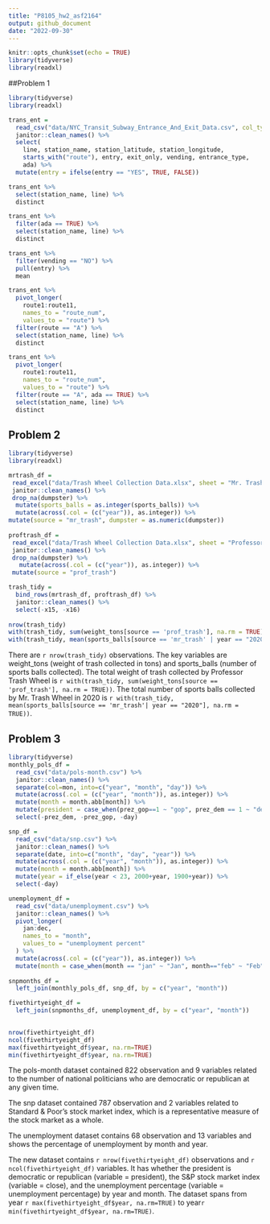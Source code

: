 ```yaml
---
title: "P8105_hw2_asf2164"
output: github_document
date: "2022-09-30"
---
```


```r
knitr::opts_chunk$set(echo = TRUE)
library(tidyverse)
library(readxl)
```

##Problem 1 
```r
library(tidyverse)
library(readxl)

trans_ent = 
  read_csv("data/NYC_Transit_Subway_Entrance_And_Exit_Data.csv", col_types = cols(Route8 = "c", Route9 = "c", Route10 = "c", Route11 = "c")) %>% 
  janitor::clean_names() %>% 
  select(
    line, station_name, station_latitude, station_longitude, 
    starts_with("route"), entry, exit_only, vending, entrance_type, 
    ada) %>% 
  mutate(entry = ifelse(entry == "YES", TRUE, FALSE))

trans_ent %>% 
  select(station_name, line) %>% 
  distinct

trans_ent %>% 
  filter(ada == TRUE) %>% 
  select(station_name, line) %>% 
  distinct

trans_ent %>% 
  filter(vending == "NO") %>% 
  pull(entry) %>% 
  mean

trans_ent %>% 
  pivot_longer(
    route1:route11,
    names_to = "route_num",
    values_to = "route") %>% 
  filter(route == "A") %>% 
  select(station_name, line) %>% 
  distinct

trans_ent %>% 
  pivot_longer(
    route1:route11,
    names_to = "route_num",
    values_to = "route") %>% 
  filter(route == "A", ada == TRUE) %>% 
  select(station_name, line) %>% 
  distinct
```


## Problem 2

```r
library(tidyverse)
library(readxl)

mrtrash_df = 
 read_excel("data/Trash Wheel Collection Data.xlsx", sheet = "Mr. Trash Wheel") %>% 
 janitor::clean_names() %>% 
 drop_na(dumpster) %>% 
  mutate(sports_balls = as.integer(sports_balls)) %>% 
  mutate(across(.col = (c("year")), as.integer)) %>% 
mutate(source = "mr_trash", dumpster = as.numeric(dumpster)) 
           
proftrash_df = 
 read_excel("data/Trash Wheel Collection Data.xlsx", sheet = "Professor Trash Wheel") %>%
 janitor::clean_names() %>% 
 drop_na(dumpster) %>%
   mutate(across(.col = (c("year")), as.integer)) %>% 
 mutate(source = "prof_trash")

trash_tidy = 
  bind_rows(mrtrash_df, proftrash_df) %>% 
  janitor::clean_names() %>% 
  select(-x15, -x16) 
 
nrow(trash_tidy)
with(trash_tidy, sum(weight_tons[source == 'prof_trash'], na.rm = TRUE))
with(trash_tidy, mean(sports_balls[source == 'mr_trash' | year == "2020"], na.rm = TRUE))


```

There are `r nrow(trash_tidy)` observations. The key variables are weight_tons (weight of trash collected in tons) and sports_balls (number of sports balls collected). The total weight of trash collected by Professor Trash Wheel is `r with(trash_tidy, sum(weight_tons[source == 'prof_trash'], na.rm = TRUE))`. The total number of sports balls collected by Mr. Trash Wheel in 2020 is `r with(trash_tidy, mean(sports_balls[source == 'mr_trash'| year == "2020"], na.rm = TRUE))`. 

## Problem 3

```r
library(tidyverse)
monthly_pols_df = 
  read_csv("data/pols-month.csv") %>% 
  janitor::clean_names() %>% 
  separate(col=mon, into=c("year", "month", "day")) %>%
  mutate(across(.col = (c("year", "month")), as.integer)) %>% 
  mutate(month = month.abb[month]) %>% 
  mutate(president = case_when(prez_gop==1 ~ "gop", prez_dem == 1 ~ "dem")) %>% 
  select(-prez_dem, -prez_gop, -day)  

snp_df = 
  read_csv("data/snp.csv") %>% 
  janitor::clean_names() %>% 
  separate(date, into=c("month", "day", "year")) %>% 
  mutate(across(.col = (c("year", "month")), as.integer)) %>% 
  mutate(month = month.abb[month]) %>% 
  mutate(year = if_else(year < 23, 2000+year, 1900+year)) %>% 
  select(-day)

unemployment_df = 
  read_csv("data/unemployment.csv") %>% 
  janitor::clean_names() %>% 
  pivot_longer(
    jan:dec, 
    names_to = "month",
    values_to = "unemployment percent"
  ) %>%
  mutate(across(.col = (c("year")), as.integer)) %>% 
  mutate(month = case_when(month == "jan" ~ "Jan", month=="feb" ~ "Feb", month=="mar" ~ "Mar", month=="apr" ~ "Apr", month=="may" ~ "May", month=="jun" ~ "Jun", month=="jul" ~ "Jul", month=="aug" ~ "Aug", month=="sep" ~ "Sep", month=="oct" ~ "Oct", month=="nov" ~ "Nov", month=="dec" ~ "Dec"))
  
snpmonths_df = 
  left_join(monthly_pols_df, snp_df, by = c("year", "month"))

fivethirtyeight_df =
  left_join(snpmonths_df, unemployment_df, by = c("year", "month"))

 
nrow(fivethirtyeight_df) 
ncol(fivethirtyeight_df)
max(fivethirtyeight_df$year, na.rm=TRUE) 
min(fivethirtyeight_df$year, na.rm=TRUE)
```

The pols-month dataset contained 822 observation and 9 variables related to the number of national politicians who are democratic or republican at any given time. 

The snp dataset contained 787 observation and 2 variables related to Standard & Poor's stock market index, which is a representative measure of the stock market as a whole. 

The unemployment dataset contains 68 observation and 13 variables and shows the percentage of unemployment by month and year. 

The new dataset contains `r nrow(fivethirtyeight_df)` observations and `r ncol(fivethirtyeight_df)` variables. It has whether the president is democratic or republican (variable = president), the S&P stock market index (variable = close), and the unemployment percentage (variable = unemployment percentage) by year and month. The dataset spans from year `r max(fivethirtyeight_df$year, na.rm=TRUE)` to year`r min(fivethirtyeight_df$year, na.rm=TRUE)`. 

